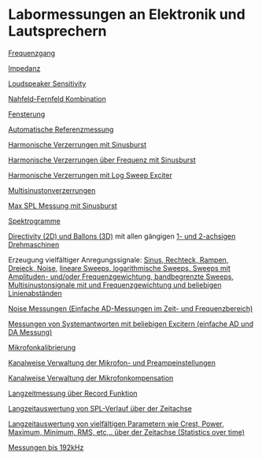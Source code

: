 # Labormessungen an Elektronik und Lautsprechern

[Frequenzgang](/de/help/adda/frequency-response)

[Impedanz](/de/help/adda/impedance)

[Loudspeaker Sensitivity](de/help/adda/ls-sensitivity)

[Nahfeld-Fernfeld Kombination](/de/help/edit/channel-work/combine-curves)

[Fensterung](/de/help/edit/apply-window)

[Automatische Referenzmessung](/de/help/adda/frequency-response-reference)

[Harmonische Verzerrungen  mit Sinusburst](/de/help/adda/harmonic-distortion)

[Harmonische Verzerrungen  über Frequenz mit Sinusburst](/de/help/adda/harmonic-distortion-f)

[Harmonische Verzerrungen mit Log Sweep Exciter](/de/help/adda/distortion-processing)

[Multisinustonverzerrungen](/de/help/adda/multisine-distortion)

[Max SPL Messung mit Sinusburst](/de/help/adda/max-spl)

[Spektrogramme](/de/help/time-signalsspectrums/spectrogram)

[Directivity (2D) und Ballons (3D)](/de/help/adda/polar-response) mit allen gängigen [1- und 2-achsigen Drehmaschinen](/de/help/adda/turn-table-setup)

Erzeugung vielfältiger Anregungssignale: [Sinus, Rechteck, Rampen, Dreieck, Noise](/de/help/edit/generate), [lineare Sweeps, logarithmische Sweeps, Sweeps mit Amplituden- und/oder Frequenzgewichtung, bandbegrenzte Sweeps](/de/help/edit/sweep-generator), [Multisinustonsignale mit und Frequenzgewichtung und beliebigen Linienabständen](/de/help/edit/multisine-generator)

[Noise Messungen (Einfache AD-Messungen im Zeit- und Frequenzbereich)](/de/help/adda/ad-only)

[Messungen von Systemantworten mit beliebigen Excitern (einfache AD und DA Messung)](/de/help/adda/ad-da)

[Mikrofonkalibrierung](/de/help/adda/mic-calibration)

[Kanalweise Verwaltung der Mikrofon- und Preampeinstellungen](/de/help/adda/frontend-setup)

[Kanalweise Verwaltung der Mikrofonkompensation](/de/help/adda/frontend-setup)

[Langzeitmessung über Record Funktion](/de/help/adda/rec)

[Langzeitauswertung von SPL-Verlauf über der Zeitachse](/de/help/adda/rec)

[Langzeitauswertung von vielfältigen Parametern wie Crest, Power, Maximum, Minimum, RMS, etc,.. über der Zeitachse (Statistics over time)](/de/help/adda/rec)

[Messungen bis 192kHz](/de/help/adda/supported-hardware)